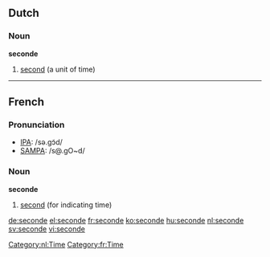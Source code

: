 ==Dutch==
[[Category:nl:Time]]
===Noun===
'''seconde''' {{m}}

#[[second]] (a unit of time)

----

==French==

===Pronunciation===
*[[w:IPA|IPA]]: /sǝ.ɡɔ̃d/
*[[w:SAMPA|SAMPA]]: /s@.gO~d/

[[Category:fr:Time]]
===Noun===
'''seconde''' {{f}}

#[[second]] (for indicating time)

[[de:seconde]]
[[el:seconde]]
[[fr:seconde]]
[[ko:seconde]]
[[hu:seconde]]
[[nl:seconde]]
[[sv:seconde]]
[[vi:seconde]]